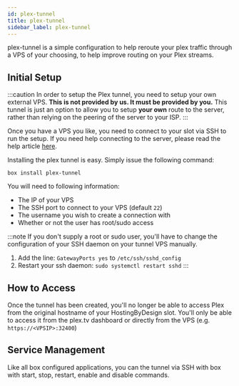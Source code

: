 ```yaml
---
id: plex-tunnel
title: plex-tunnel
sidebar_label: plex-tunnel
---
```


plex-tunnel is a simple configuration to help reroute your plex traffic through a VPS of your choosing, to help improve routing on your Plex streams.

## Initial Setup

:::caution
In order to setup the Plex tunnel, you need to setup your own external VPS. **This is not provided by us. It must be provided by you.** This tunnel is just an option to allow you to setup **your own** route to the server, rather than relying on the peering of the server to your ISP.
:::

Once you have a VPS you like, you need to connect to your slot via SSH to run the setup. If you need help connecting to the server, please read the help article [here](../getting-started/how-do-i-connect.md).

Installing the plex tunnel is easy. Simply issue the following command:

```plaintext main
box install plex-tunnel
```

You will need to following information:

- The IP of your VPS
- The SSH port to connect to your VPS (default `22`)
- The username you wish to create a connection with
- Whether or not the user has root/sudo access

:::note
If you don't supply a root or sudo user, you'll have to change the configuration of your SSH daemon on your tunnel VPS manually.

1. Add the line: `GatewayPorts yes` to `/etc/ssh/sshd_config`
2. Restart your ssh daemon: `sudo systemctl restart sshd`
   :::

## How to Access

Once the tunnel has been created, you'll no longer be able to access Plex from the original hostname of your HostingByDesign slot. You'll only be able to access it from the plex.tv dashboard or directly from the VPS (e.g. `https://<VPSIP>:32400`)

## Service Management

Like all box configured applications, you can the tunnel via SSH with box with start, stop, restart, enable and disable commands.


<SystemdTabs service="plex-tunnel" />
